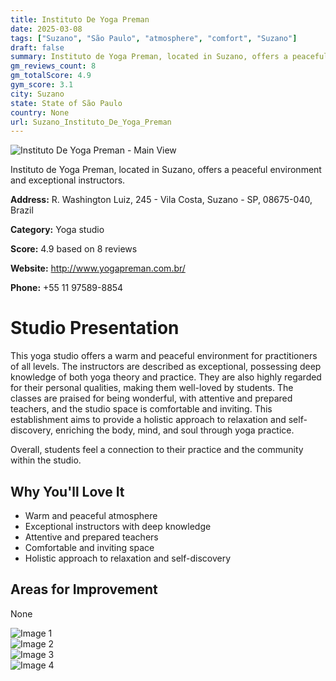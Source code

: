 ```yaml
---
title: Instituto De Yoga Preman
date: 2025-03-08
tags: ["Suzano", "São Paulo", "atmosphere", "comfort", "Suzano"]  
draft: false
summary: Instituto de Yoga Preman, located in Suzano, offers a peaceful environment and exceptional instructors.
gm_reviews_count: 8
gm_totalScore: 4.9
gym_score: 3.1
city: Suzano
state: State of São Paulo
country: None
url: Suzano_Instituto_De_Yoga_Preman
---
```


<div className="aspect-[16/9] relative my-8">
  <img 
    src="https://lh5.googleusercontent.com/p/AF1QipO4G5O2Tk6FFX9pkmgCYL3QRgrQwsUx27HCQydZ=w1920-h1080-k-no"
    alt="Instituto De Yoga Preman - Main View"
    className="object-cover absolute inset-0 w-full h-full rounded-lg"
  />
</div>

Instituto de Yoga Preman, located in Suzano, offers a peaceful environment and exceptional instructors.

**Address:** R. Washington Luiz, 245 - Vila Costa, Suzano - SP, 08675-040, Brazil

**Category:** Yoga studio

**Score:** 4.9 based on 8 reviews

**Website:** http://www.yogapreman.com.br/

**Phone:** +55 11 97589-8854

# Studio Presentation

This yoga studio offers a warm and peaceful environment for practitioners of all levels. The instructors are described as exceptional, possessing deep knowledge of both yoga theory and practice. They are also highly regarded for their personal qualities, making them well-loved by students. The classes are praised for being wonderful, with attentive and prepared teachers, and the studio space is comfortable and inviting. This establishment aims to provide a holistic approach to relaxation and self-discovery, enriching the body, mind, and soul through yoga practice.

Overall, students feel a connection to their practice and the community within the studio.

## Why You'll Love It

- Warm and peaceful atmosphere
- Exceptional instructors with deep knowledge
- Attentive and prepared teachers
- Comfortable and inviting space
- Holistic approach to relaxation and self-discovery

## Areas for Improvement

None

<div className="grid grid-cols-1 xl:grid-cols-2 gap-4 my-8">
<div className="aspect-[4/3] relative"><img src="https://lh5.googleusercontent.com/p/AF1QipP-HPrxyWX5D4z1XU42MoVgapAReiKNppi5g6RB=w1920-h1080-k-no" alt="Image 1" className="object-cover absolute inset-0 w-full h-full rounded-lg" /></div>
<div className="aspect-[4/3] relative"><img src="https://lh5.googleusercontent.com/p/AF1QipPL8zUcOCJfc664WFDFmSopY56dS0ItYTQoDJTw=w1920-h1080-k-no" alt="Image 2" className="object-cover absolute inset-0 w-full h-full rounded-lg" /></div>
<div className="aspect-[4/3] relative"><img src="https://lh5.googleusercontent.com/p/AF1QipPmBy5wW7e6Wlr1AHpcasIX4JtJ4Wr7p2b9sky-=w1920-h1080-k-no" alt="Image 3" className="object-cover absolute inset-0 w-full h-full rounded-lg" /></div>
<div className="aspect-[4/3] relative"><img src="https://lh5.googleusercontent.com/p/AF1QipNuJs4pwClL2y_lqZScUnwcg4XSO_EfyVCXQjAr=w1920-h1080-k-no" alt="Image 4" className="object-cover absolute inset-0 w-full h-full rounded-lg" /></div>
</div>